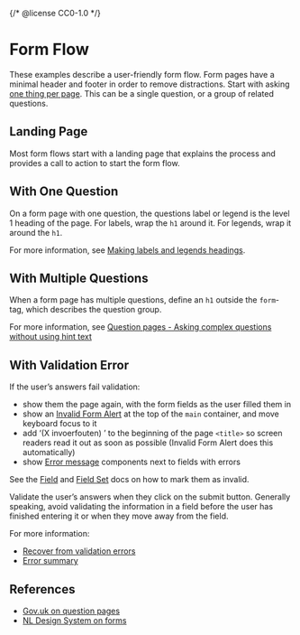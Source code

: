 {/* @license CC0-1.0 */}


<Meta of={FormStories} />

# Form Flow

These examples describe a user-friendly form flow.
Form pages have a minimal header and footer in order to remove distractions.
Start with asking [one thing per page](https://www.gov.uk/service-manual/design/form-structure#start-with-one-thing-per-page).
This can be a single question, or a group of related questions.

## Landing Page

Most form flows start with a landing page that explains the process and provides a call to action to start the form flow.

## With One Question

On a form page with one question, the questions label or legend is the level 1 heading of the page.
For labels, wrap the `h1` around it.
For legends, wrap it around the `h1`.

For more information, see [Making labels and legends headings](https://design-system.service.gov.uk/get-started/labels-legends-headings/).

## With Multiple Questions

When a form page has multiple questions, define an `h1` outside the `form`-tag,
which describes the question group.

For more information, see [Question pages - Asking complex questions without using hint text](https://design-system.service.gov.uk/patterns/question-pages/#asking-complex-questions-without-using-hint-text)

## With Validation Error

If the user’s answers fail validation:

- show them the page again, with the form fields as the user filled them in
- show an [Invalid Form Alert](/docs/components-forms-invalid-form-alert--docs) at the top of the `main` container, and move keyboard focus to it
- add ‘(X invoerfouten) ’ to the beginning of the page `<title>` so screen readers read it out as soon as possible (Invalid Form Alert does this automatically)
- show [Error message](/docs/components-forms-error-message--docs) components next to fields with errors

See the [Field](/docs/components-forms-field--docs#with-validation) and [Field Set](/docs/components-forms-field-set--docs#with-validation) docs on how to mark them as invalid.

Validate the user’s answers when they click on the submit button.
Generally speaking, avoid validating the information in a field before the user has finished entering it or when they move away from the field.

For more information:

- [Recover from validation errors](https://design-system.service.gov.uk/patterns/validation/)
- [Error summary](https://design-system.service.gov.uk/components/error-summary/)

## References

- [Gov.uk on question pages](https://design-system.service.gov.uk/patterns/question-pages/)
- [NL Design System on forms](https://nldesignsystem.nl/richtlijnen/formulieren/)
